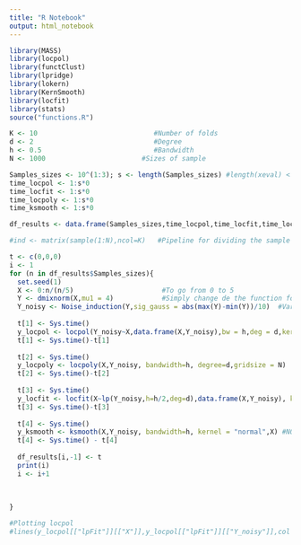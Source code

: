 ```yaml
---
title: "R Notebook"
output: html_notebook
---
```


```r
library(MASS)
library(locpol)
library(functClust)
library(lpridge)
library(lokern)
library(KernSmooth)
library(locfit)
library(stats)
source("functions.R")
```

```r
K <- 10                             #Number of folds
d <- 2                              #Degree
h <- 0.5                            #Bandwidth
N <- 1000                        #Sizes of sample

Samples_sizes <- 10^(1:3); s <- length(Samples_sizes) #length(xeval) < 5000 in locpol that's why 3 here atm
time_locpol <- 1:s*0
time_locfit <- 1:s*0
time_locpoly <- 1:s*0
time_ksmooth <- 1:s*0

df_results <- data.frame(Samples_sizes,time_locpol,time_locfit,time_locpoly,time_ksmooth) #Dataframe to fill

#ind <- matrix(sample(1:N),ncol=K)   #Pipeline for dividing the sample
```

```r
t <- c(0,0,0)
i <- 1
for (n in df_results$Samples_sizes){
  set.seed(1)
  X <- 0:n/(n/5)                      #To go from 0 to 5
  Y <- dmixnorm(X,mu1 = 4)            #Simply change de the function for the one wanted
  Y_noisy <- Noise_induction(Y,sig_gauss = abs(max(Y)-min(Y))/10)  #Variance of gaussian noise linearly correlated with TV(total variation of a function) so the noise is not too low or too big
  
  t[1] <- Sys.time()
  y_locpol <- locpol(Y_noisy~X,data.frame(X,Y_noisy),bw = h,deg = d,kernel = gaussK,xeval = X)  #xeval has to be < 5000....
  t[1] <- Sys.time()-t[1]
  
  t[2] <- Sys.time()
  y_locpoly <- locpoly(X,Y_noisy, bandwidth=h, degree=d,gridsize = N) 
  t[2] <- Sys.time()-t[2]
  
  t[3] <- Sys.time()
  y_locfit <- locfit(X~lp(Y_noisy,h=h/2,deg=d),data.frame(X,Y_noisy), kern = 'gauss') #TODO: check if bandwidth has indeed to be treated like that
  t[3] <- Sys.time()-t[3]
  
  t[4] <- Sys.time()  
  y_ksmooth <- ksmooth(X,Y_noisy, bandwidth=h, kernel = "normal",X) #NO DEGREE
  t[4] <- Sys.time() - t[4]
  
  df_results[i,-1] <- t
  print(i)
  i <- i+1
  
  
  
}
```
```r
#Plotting locpol 
#lines(y_locpol[["lpFit"]][["X"]],y_locpol[["lpFit"]][["Y_noisy"]],col = "red")
```







